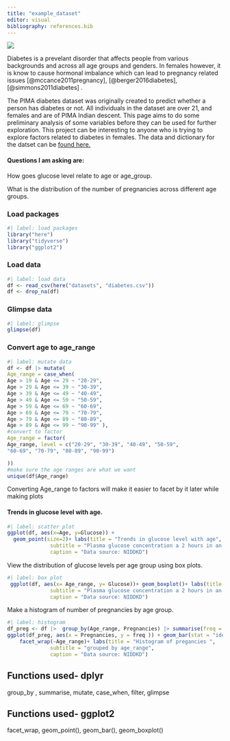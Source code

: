 ```yaml
---
title: "example_dataset"
editor: visual
bibliography: references.bib
---
```


![](images/Diabetes%20Image_0.jpeg){fig-align="center"}

Diabetes is a prevelant disorder that affects people from various backgrounds and across all age groups and genders. In females however, it is know to cause hormonal imbalance which can lead to pregnancy related issues [@mccance2011pregnancy], [@berger2016diabetes], [@simmons2011diabetes] .

The PIMA diabetes dataset was originally created to predict whether a person has diabetes or not. All individuals in the dataset are over 21, and females and are of PIMA Indian descent. This page aims to do some preliminary analysis of some variables before they can be used for further exploration. This project can be interesting to anyone who is trying to explore factors related to diabetes in females. The data and dictionary for the datset can be [found here.](https://www.kaggle.com/datasets/uciml/pima-indians-diabetes-database)

#### Questions I am asking are:

How goes glucose level relate to age or age_group.

What is the distribution of the number of pregnancies across different age groups.

### Load packages

```R
#| label: load packages
library("here")
library("tidyverse")
library("ggplot2")
```

### Load data

```R
#| label: load data
df <- read_csv(here("datasets", "diabetes.csv"))
df <- drop_na(df)

```

### Glimpse data

```R
#| label: glimpse
glimpse(df)
```

### Convert age to age_range

```R
#| label: mutate data 
df <- df |> mutate(
Age_range = case_when(
Age > 19 & Age <= 29 ~ "20-29",
Age > 29 & Age <= 39 ~ "30-39",
Age > 39 & Age <= 49 ~ "40-49",
Age > 49 & Age <= 59 ~ "50-59",
Age > 59 & Age <= 69 ~ "60-69",
Age > 69 & Age <= 79 ~ "70-79",
Age > 79 & Age <= 89 ~ "80-89",
Age > 89 & Age <= 99 ~ "90-99" ),
#convert to factor
Age_range = factor(
Age_range, level = c("20-29", "30-39", "40-49", "50-59",
"60-69", "70-79", "80-89", "90-99")

))
#make sure the age ranges are what we want
unique(df$Age_range)
```

::: column-margin
Converting Age_range to factors will make it easier to facet by it later while making plots
:::

#### Trends in glucose level with age.

```R
#| label: scatter plot 
ggplot(df, aes(x=Age, y=Glucose)) +
  geom_point(size=2)+ labs(title = "Trends in glucose level with age",
              subtitle = "Plasma glucose concentration a 2 hours in an oral glucose tolerance test",
              caption = "Data source: NIDDKD")
```

View the distribution of glucose levels per age group using box plots.

```R
#| label: box plot 
 ggplot(df, aes(x= Age_range, y= Glucose))+ geom_boxplot()+ labs(title = "Glucose level distribution per age group",
              subtitle = "Plasma glucose concentration a 2 hours in an oral glucose tolerance test",
              caption = "Data source: NIDDKD")
```

Make a histogram of number of pregnancies by age group.

```R

#| label: histogram
df_preg <- df |>  group_by(Age_range, Pregnancies) |> summarise(freq = n())
ggplot(df_preg, aes(x = Pregnancies, y = freq )) + geom_bar(stat = "identity")+
    facet_wrap(~Age_range)+ labs(title = "Histogram of pregancies ",
              subtitle = "grouped by age_range",
              caption = "Data source: NIDDKD")

```

::: callout-note
## Functions used- dplyr

group_by , summarise, mutate, case_when, filter, glimpse
:::

::: callout-note
## Functions used- ggplot2

facet_wrap, geom_point(), geom_bar(), geom_boxplot()
:::
